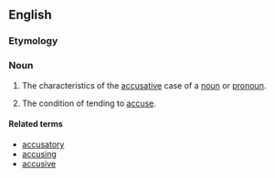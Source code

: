 ==English==

===Etymology===
{{suffix|en|accusative|ness}}

===Noun===
{{en-noun|-}}

# {{lb|en|linguistics}} The characteristics of the [[accusative]] case of a [[noun]] or [[pronoun]].
# The condition of tending to [[accuse]].

====Related terms====
* [[accusatory]]
* [[accusing]]
* [[accusive]]
